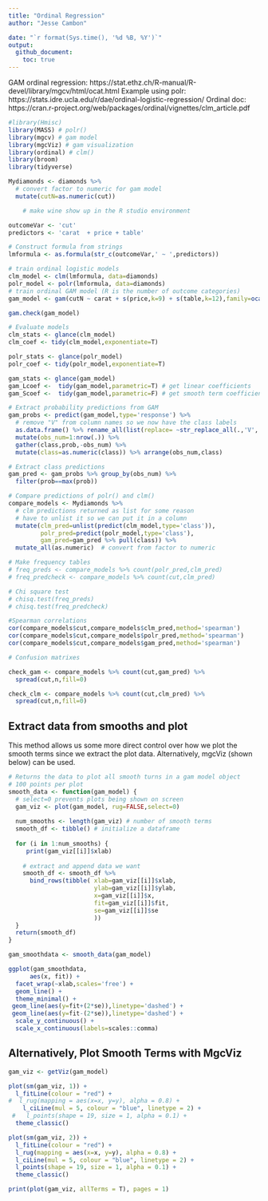 ```yaml
---
title: "Ordinal Regression"
author: "Jesse Cambon"

date: "`r format(Sys.time(), '%d %B, %Y')`"
output:
  github_document:
    toc: true
---
```


GAM ordinal regression: https://stat.ethz.ch/R-manual/R-devel/library/mgcv/html/ocat.html
Example using polr: https://stats.idre.ucla.edu/r/dae/ordinal-logistic-regression/
Ordinal doc: https://cran.r-project.org/web/packages/ordinal/vignettes/clm_article.pdf

```r
#library(Hmisc)
library(MASS) # polr()
library(mgcv) # gam model
library(mgcViz) # gam visualization
library(ordinal) # clm()
library(broom)
library(tidyverse)

Mydiamonds <- diamonds %>% 
  # convert factor to numeric for gam model
  mutate(cutN=as.numeric(cut))

    # make wine show up in the R studio environment

outcomeVar <- 'cut'
predictors <- 'carat  + price + table'

# Construct formula from strings
lmformula <- as.formula(str_c(outcomeVar,' ~ ',predictors))

# train ordinal logistic models
clm_model <- clm(lmformula, data=diamonds)
polr_model <- polr(lmformula, data=diamonds)
# train ordinal GAM model (R is the number of outcome categories)
gam_model <- gam(cutN ~ carat + s(price,k=9) + s(table,k=12),family=ocat(R=5),data=Mydiamonds) 

gam.check(gam_model)

# Evaluate models
clm_stats <- glance(clm_model)
clm_coef <- tidy(clm_model,exponentiate=T) 

polr_stats <- glance(polr_model)
polr_coef <- tidy(polr_model,exponentiate=T)

gam_stats <- glance(gam_model)
gam_Lcoef <-  tidy(gam_model,parametric=T) # get linear coefficients
gam_Scoef <-  tidy(gam_model,parametric=F) # get smooth term coefficients

# Extract probability predictions from GAM
gam_probs <- predict(gam_model,type='response') %>% 
  # remove "V" from column names so we now have the class labels
  as.data.frame() %>% rename_all(list(replace= ~str_replace_all(.,'V',''))) %>% 
  mutate(obs_num=1:nrow(.)) %>%
  gather(class,prob,-obs_num) %>%
  mutate(class=as.numeric(class)) %>% arrange(obs_num,class)

# Extract class predictions
gam_pred <- gam_probs %>% group_by(obs_num) %>%
  filter(prob==max(prob))

# Compare predictions of polr() and clm()
compare_models <- Mydiamonds %>% 
  # clm predictions returned as list for some reason
  # have to unlist it so we can put it in a column
  mutate(clm_pred=unlist(predict(clm_model,type='class')),
         polr_pred=predict(polr_model,type='class'),
         gam_pred=gam_pred %>% pull(class)) %>%
  mutate_all(as.numeric)  # convert from factor to numeric

# Make frequency tables
# freq_preds <- compare_models %>% count(polr_pred,clm_pred)
# freq_predcheck <- compare_models %>% count(cut,clm_pred)

# Chi square test
# chisq.test(freq_preds)
# chisq.test(freq_predcheck)

#Spearman correlations
cor(compare_models$cut,compare_models$clm_pred,method='spearman')
cor(compare_models$cut,compare_models$polr_pred,method='spearman')
cor(compare_models$cut,compare_models$gam_pred,method='spearman')


```


```r
# Confusion matrixes 

check_gam <- compare_models %>% count(cut,gam_pred) %>%
  spread(cut,n,fill=0)

check_clm <- compare_models %>% count(cut,clm_pred) %>%
  spread(cut,n,fill=0)

```

## Extract data from smooths and plot

This method allows us some more direct control over how we plot the smooth terms since we extract the plot data. Alternatively, mgcViz (shown below) can be used.

```r

# Returns the data to plot all smooth turns in a gam model object
# 100 points per plot
smooth_data <- function(gam_model) {
  # select=0 prevents plots being shown on screen
  gam_viz <- plot(gam_model, rug=FALSE,select=0)
  
  num_smooths <- length(gam_viz) # number of smooth terms
  smooth_df <- tibble() # initialize a dataframe
  
  for (i in 1:num_smooths) {
     print(gam_viz[[i]]$xlab)
    
    # extract and append data we want
    smooth_df <- smooth_df %>%
      bind_rows(tibble( xlab=gam_viz[[i]]$xlab,
                        ylab=gam_viz[[i]]$ylab,
                        x=gam_viz[[i]]$x,
                        fit=gam_viz[[i]]$fit,
                        se=gam_viz[[i]]$se
                        ))
  }
  return(smooth_df)
} 

gam_smoothdata <- smooth_data(gam_model)

ggplot(gam_smoothdata, 
      aes(x, fit)) + 
  facet_wrap(~xlab,scales='free') +
  geom_line() +
  theme_minimal() +
 geom_line(aes(y=fit+(2*se)),linetype='dashed') +
 geom_line(aes(y=fit-(2*se)),linetype='dashed') +
  scale_y_continuous() +
  scale_x_continuous(labels=scales::comma)


```



## Alternatively, Plot Smooth Terms with MgcViz

```r
gam_viz <- getViz(gam_model)

plot(sm(gam_viz, 1)) +
  l_fitLine(colour = "red") + 
#  l_rug(mapping = aes(x=x, y=y), alpha = 0.8) +
    l_ciLine(mul = 5, colour = "blue", linetype = 2) + 
 #   l_points(shape = 19, size = 1, alpha = 0.1) +
  theme_classic()

plot(sm(gam_viz, 2)) +
  l_fitLine(colour = "red") + 
  l_rug(mapping = aes(x=x, y=y), alpha = 0.8) +
  l_ciLine(mul = 5, colour = "blue", linetype = 2) + 
  l_points(shape = 19, size = 1, alpha = 0.1) +
  theme_classic()
```

```r
print(plot(gam_viz, allTerms = T), pages = 1)
```

